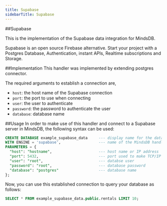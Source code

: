---
title: Supabase
sidebarTitle: Supabase
---

##Supabase 

This is the implementation of the Supabase data integration for MindsDB.

Supabase is an open source Firebase alternative. Start your project with a Postgres Database,
Authentication, instant APIs, Realtime subscriptions and Storage.

##Implementation
This handler was implemented by extending postgres connector.

The required arguments to establish a connection are,
* `host`: the host name of the Supabase connection 
* `port`: the port to use when connecting
* `user`: the user to authenticate
* `password`: the password to authenticate the user 
* `database`: database name 

##Usage
In order to make use of this handler and connect to a Supabase server in MindsDB, the following syntax can be used:

```sql
CREATE DATABASE example_supabase_data     --- display name for the database
WITH ENGINE = 'supabase',                 --- name of the MindsDB handler
PARAMETERS = {
  "host": "hostname",                     --- host name or IP address
  "port": 5432,                           --- port used to make TCP/IP connection
  "user": "root",                         --- databse user
  "password": "root",                     --- database password
  "database": "postgres"                  --- database name
};
```

Now, you can use this established connection to query your database as follows:

```sql
SELECT * FROM example_supabase_data.public.rentals LIMIT 10;
```
